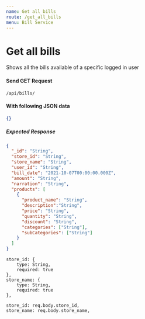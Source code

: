 ```yaml
---
name: Get all bills
route: /get_all_bills
menu: Bill Service
---
```


# Get all bills

Shows all the bills available of a specific logged in user

#### Send GET Request

<Code>/api/bills/</Code>

#### With following JSON data

```json
{}
```

##### Expected Response

```json
{
  "_id": "String",
  "store_id": "String",
  "store_name": "String",
  "user_id": "String",
  "bill_date": "2021-10-07T00:00:00.000Z",
  "amount": "String",
  "narration": "String",
  "products": [
    {
      "product_name": "String",
      "description":"String",
      "price": "String",
      "quantity": "String",
      "discount": "String",
      "categories": ["String"],
      "subCategories": ["String"]
    }
  ]
}
```


    store_id: {
        type: String,
        required: true
    },
    store_name: {
        type: String,
        required: true
    },

    store_id: req.body.store_id,
    store_name: req.body.store_name,